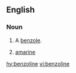 ==English==

===Noun===
{{en-noun}}

# {{lb|en|organic chemistry|dated}} A [[benzole]].
# {{lb|en|chemistry|dated}} [[amarine]]

[[hy:benzoline]]
[[vi:benzoline]]